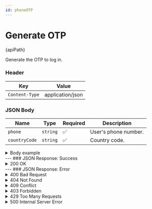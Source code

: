```yaml
---
id: phoneOTP
---
```







# Generate OTP


<div className="highlight-box">
  <HttpMethodTag method={method} /> {apiPath}
</div>





Generate the OTP to log in.

### Header

| Key      | Value     |
|-------------|----------|
| `Content-Type` | application/json |






### JSON Body

| Name         | Type     | Required           | Description                         |
|--------------|----------|--------------------|-------------------------------------|
| `phone`      | `string` | :white_check_mark: | User's phone number.                |
| `countryCode`| `string` | :white_check_mark: | Country code.                       |



<details className='details-custom'>
 <summary>Body example</summary>

```JSON
{
  "phone": "7149816149",
  "countryCode": "1"
}

```
</details>
---
### JSON Response: Success 

<details className='details-custom'>
 <summary>200 OK</summary>
```JSON
{
  "code": "REQUEST_SUCCESS",
  "message": "The request was successfully processed."
}
```

</details>
---
### JSON Response: Error

<details className='details-custom'>
 <summary>400 Bad Request</summary>
```JSON

{
  "code": "MISSING_FIELDS",
  "message": "The fields 'phone' and 'countryCode' are required."
}

```

```JSON

{
  "code": "INVALID_PHONE",
  "message": "The provided phone number is invalid."
}

```

```JSON
{
  "code": "INVALID_COUNTRY_CODE",
  "message": "The provided country code is invalid."
}
```
</details>

<details className='details-custom'>
 <summary>404 Not Found</summary>

```JSON
{
  "code": "PHONE_NOT_FOUND",
  "message": "The provided phone number does not exist in our records."
}

```
</details>

<details className='details-custom'>
 <summary>409 Conflict</summary>


```JSON
{
  "code": "SESSION_CONFLICT",
  "message": "Sesión abierta en otro dispositivo, ciérrala y vuelve a intentarlo.",
  "resolution": "Cierra sesión desde el otro dispositivo para continuar."
}

```
</details>


<details className='details-custom'>
 <summary>403 Forbidden</summary>
``` JSON
{
  "code": "SESSION_FORBIDDEN",
  "message": "Sesión abierta en otro dispositivo, ciérrala y vuelve a intentarlo.",
  "resolution": "Cierra sesión desde el otro dispositivo para continuar."
}

```
</details>

<details className='details-custom'>
 <summary>422 Unprocessable Entity</summary>



```JSON
{
  "code": "UNSUPPORTED_COUNTRY_CODE",
  "message": "The provided country code is not supported."
}


```


```JSON
{
  "code": "PHONE_BLACKLISTED",
  "message": "The provided phone number is blacklisted."
}


```

</details>

<details className='details-custom'>
 <summary>429 Too Many Requests</summary>

```JSON
{
  "code": "TOO_MANY_REQUESTS",
  "message": "You have made too many requests in a short period. Please wait before trying again."
}
```
</details>

<details className='details-custom'>
<summary> 500 Internal Server Error</summary>
```JSON
{
  "code": "INTERNAL_SERVER_ERROR",
  "message": "An unexpected error occurred while validating the OTP. Please try again later."
}

```
</details>



